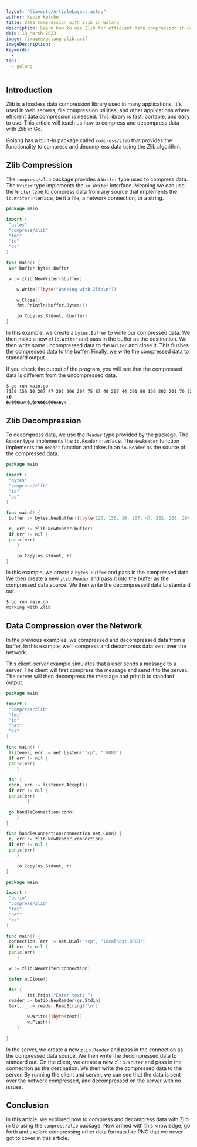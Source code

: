 ```yaml
---
layout: "@layouts/ArticleLayout.astro"
author: Kevin Kelche
title: Data Compression with Zlib in Golang
description: Learn how to use Zlib for efficient data compression in Golang. This tutorial covers the basics of Zlib and its implementation in Golang.
date: 18 March 2023
image: /images/golang-zlib.avif
imageDescription:
keywords:
  -
tags:
  - golang
---
```


## Introduction

Zlib is a lossless data compression library used in many applications. It's used in web servers, file compression utilities, and other applications where efficient data compression is needed. This library is fast, portable, and easy to use. This article will teach us how to compress and decompress data with Zlib in Go.

Golang has a built-in package called `compress/zlib` that provides the functionality to compress and decompress data using the Zlib algorithm.

## Zlib Compression

The `compress/zlib` package provides a `Writer` type used to compress data. The `Writer` type implements the `io.Writer` interface. Meaning we can use the `Writer` type to compress data from any source that implements the `io.Writer` interface, be it a file, a network connection, or a string.

```go title="main.go"
package main

import (
 "bytes"
 "compress/zlib"
 "fmt"
 "io"
 "os"
)

func main() {
 var buffer bytes.Buffer

 w := zlib.NewWriter(&buffer)

    w.Write([]byte("Working with Zlib\n"))

    w.Close()
    fmt.Println(buffer.Bytes())

    io.Copy(os.Stdout, &buffer)
}
```

In this example, we create a `bytes.Buffer` to write our compressed data. We then make a new `zlib.Writer` and pass in the buffer as the destination. We then write some uncompressed data to the `Writer` and close it. This flushes the compressed data to the buffer. Finally, we write the compressed data to standard output.

If you check the output of the program, you will see that the compressed data is different from the uncompressed data.

```bash
$ go run main.go
[120 156 10 207 47 202 206 204 75 87 40 207 44 201 80 136 202 201 76 226 2 4 0 0 255 255 65 134 6 121]
x�
�/���KW(�,�P���L���A�y%
```

## Zlib Decompression

To decompress data, we use the `Reader` type provided by the package. The `Reader` type implements the `io.Reader` interface. The `NewReader` function implements the `Reader` function and takes in an `io.Reader` as the source of the compressed data.

```go title="main.go"
package main

import (
 "bytes"
 "compress/zlib"
 "io"
 "os"
)

func main() {
 buffer := bytes.NewBuffer([]byte{120, 156, 10, 207, 47, 202, 206, 204, 75, 87, 40, 207, 44, 201, 80, 136, 202, 201, 76, 226, 2, 4, 0, 0, 255, 255, 65, 134, 6, 121})

 r, err := zlib.NewReader(buffer)
 if err != nil {
 panic(err)
    }

    io.Copy(os.Stdout, r)
}
```

In this example, we create a `bytes.Buffer` and pass in the compressed data. We then create a new `zlib.Reader` and pass it into the buffer as the compressed data source. We then write the decompressed data to standard out.

```bash title="output"
$ go run main.go
Working with Zlib
```

## Data Compression over the Network

In the previous examples, we compressed and decompressed data from a buffer. In this example, we'll compress and decompress data sent over the network.

This client-server example simulates that a user sends a message to a server. The client will first compress the message and send it to the server. The server will then decompress the message and print it to standard output.

```go title="server.go"
package main

import (
 "compress/zlib"
 "fmt"
 "io"
 "net"
 "os"
)

func main() {
 listener, err := net.Listen("tcp", ":8080")
 if err != nil {
 panic(err)
    }

 for {
 conn, err := listener.Accept()
 if err != nil {
 panic(err)
        }

 go handleConnection(conn)
    }
}

func handleConnection(connection net.Conn) {
 r, err := zlib.NewReader(connection)
 if err != nil {
 panic(err)
    }

    io.Copy(os.Stdout, r)
}
```

```go title="client.go"
package main

import (
 "bufio"
 "compress/zlib"
 "fmt"
 "net"
 "os"
)

func main() {
 connection, err := net.Dial("tcp", "localhost:8080")
 if err != nil {
 panic(err)
    }

 w := zlib.NewWriter(connection)

 defer w.Close()

 for {
        fmt.Print("Enter text: ")
 reader := bufio.NewReader(os.Stdin)
 text, _ := reader.ReadString('\n')

        w.Write([]byte(text))
        w.Flush()
    }

}
```

In the server, we create a new `zlib.Reader` and pass in the connection as the compressed data source. We then write the decompressed data to standard out. On the client, we create a new `zlib.Writer` and pass in the connection as the destination. We then write the compressed data to the server.
By running the client and server, we can see that the data is sent over the network compressed, and decompressed on the server with no issues.

## Conclusion

In this article, we explored how to compress and decompress data with Zlib in Go using the `compress/zlib` package. Now armed with this knowledge, go forth and explore compressing other data formats like PNG that we never got to cover in this article.
